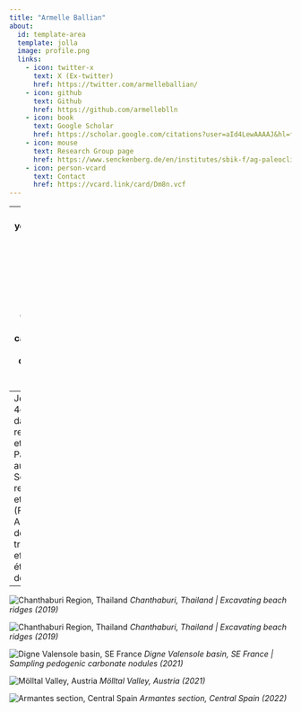 ---
title: "Armelle Ballian"
about:
  id: template-area
  template: jolla
  image: profile.png
  links:
    - icon: twitter-x
      text: X (Ex-twitter)
      href: https://twitter.com/armelleballian/
    - icon: github
      text: Github
      href: https://github.com/armelleblln
    - icon: book
      text: Google Scholar
      href: https://scholar.google.com/citations?user=aId4LewAAAAJ&hl=fr
    - icon: mouse
      text: Research Group page
      href: https://www.senckenberg.de/en/institutes/sbik-f/ag-paleoclimate-and-paleoenvironment-dynamics/
    - icon: person-vcard
      text: Contact
      href: https://vcard.link/card/Dm8n.vcf
---
[comment]:  (Tasks for this page
Update the YAML header. you can check out different layouts of the pre-formatted part at <https://quarto.org/docs/websites/website-about.html#templates>
Update the legal information
Write a short introduction set of you
delete this section)


-----
I am currently a 4th year PhD student in the Research Group Paleoclimate and Paleoenvironmental Dynamics at Senckenberg Biodiversity and Climate Research Centre (Frankfurt am Main, Germany). 
You can find below pictures from the fieldwork carried out during my Master’s and PhD studies.
--
Je suis actuellement en 4ème année de doctorat dans le groupe de recherche Paléoclimat et Dynamiques Paléoenvironnementales au sein de Senckenberg, institut de recherche pour le climat et la biodiversité (Francfort sur le Main, Allemagne). 
Ci-dessous, des photos du travail de terrain effectué pendant mes études de Master et de doctorat.
--

![Chanthaburi Region, Thailand](pic3.jpg)
*Chanthaburi, Thailand | Excavating beach ridges (2019)*

![Chanthaburi Region, Thailand](pic5.jpg)
*Chanthaburi, Thailand | Excavating beach ridges (2019)*

![Digne Valensole basin, SE France](pic1.jpeg)
*Digne Valensole basin, SE France | Sampling pedogenic carbonate nodules (2021)*

![Mölltal Valley, Austria](pic4.jpg)
*Mölltal Valley, Austria (2021) *

![Armantes section, Central Spain](pic2.jpg)
*Armantes section, Central Spain (2022)*






